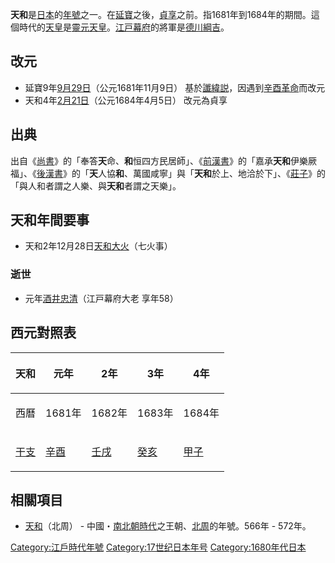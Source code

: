 {{japanese|japanese=天和|kana=てんな、てんわ|romaji=Tenna, Tenwa}}

'''天和'''是[[日本|日本]]的[[年號|年號]]之一。在[[延寶|延寶]]之後，[[貞享|貞享]]之前。指1681年到1684年的期間。這個時代的[[天皇|天皇]]是[[靈元天皇|靈元天皇]]。[[江戸幕府|江戸幕府]]的將軍是[[德川綱吉|德川綱吉]]。

== 改元 ==
*延寶9年[[9月29日_(陰曆)|9月29日]]（公元1681年11月9日） 基於[[讖緯説|讖緯説]]，因遇到[[辛酉革命|辛酉革命]]而改元
*天和4年[[2月21日_(陰曆)|2月21日]]（公元1684年4月5日） 改元為貞享

== 出典 ==
出自《[[書經|尚書]]》的「奉答'''天'''命、'''和'''恒四方民居師」、《[[漢書|前漢書]]》的「嘉承'''天和'''伊樂厥福」、《[[後漢書|後漢書]]》的「'''天'''人協'''和'''、萬國咸寧」與「'''天和'''於上、地洽於下」、《[[莊子_(書)|莊子]]》的「與人和者謂之人樂、與'''天和'''者謂之天樂」。

== 天和年間要事 ==
*天和2年12月28日[[天和大火|天和大火]]（七火事）

=== 逝世 ===
*元年[[酒井忠清|酒井忠清]]（江戸幕府大老 享年58）

== 西元對照表 ==
{| class="wikitable" cellspacing=0 style="text-align:center"
|- style="background-color:#CCCCCC"
!天和!!元年!!2年!!3年!!4年
|-
|西曆||1681年||1682年||1683年||1684年
|-
|[[干支|干支]]||[[辛酉|辛酉]]||[[壬戌|壬戌]]||[[癸亥|癸亥]]||[[甲子|甲子]]
|}

== 相關項目 ==
*[[天和_(北周)|天和]]（北周） - 中國・[[南北朝時代_(中國)|南北朝時代]]之王朝、[[北周|北周]]的年號。566年 - 572年。
{{年號|[[延寶|延寶]]|日本年號|[[貞享|貞享]]}}
{{江戶時代年號}}
{{DEFAULTSORT:Tenna}}

[[Category:江戶時代年號|Category:江戶時代年號]]
[[Category:17世纪日本年号|Category:17世纪日本年号]]
[[Category:1680年代日本|Category:1680年代日本]]